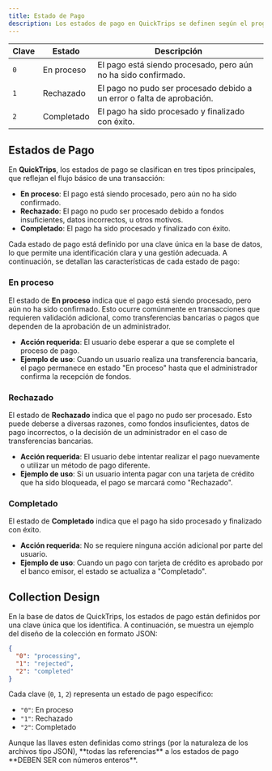 ```yaml
---
title: Estado de Pago  
description: Los estados de pago en QuickTrips se definen según el progreso y resultado de las transacciones realizadas por los usuarios. Cada estado de pago tiene una descripción específica que determina su significado dentro de la plataforma.
---
```


| **Clave** | **Estado**   | **Descripción**                                                                 |
|-----------|--------------|---------------------------------------------------------------------------------|
| `0`       | En proceso   | El pago está siendo procesado, pero aún no ha sido confirmado.                  |
| `1`       | Rechazado    | El pago no pudo ser procesado debido a un error o falta de aprobación.          |
| `2`       | Completado   | El pago ha sido procesado y finalizado con éxito.                               |

## Estados de Pago

En **QuickTrips**, los estados de pago se clasifican en tres tipos principales, que reflejan el flujo básico de una transacción:

- **En proceso**: El pago está siendo procesado, pero aún no ha sido confirmado.
- **Rechazado**: El pago no pudo ser procesado debido a fondos insuficientes, datos incorrectos, u otros motivos.
- **Completado**: El pago ha sido procesado y finalizado con éxito.

Cada estado de pago está definido por una clave única en la base de datos, lo que permite una identificación clara y una gestión adecuada. A continuación, se detallan las características de cada estado de pago:

### En proceso

El estado de **En proceso** indica que el pago está siendo procesado, pero aún no ha sido confirmado. Esto ocurre comúnmente en transacciones que requieren validación adicional, como transferencias bancarias o pagos que dependen de la aprobación de un administrador.

- **Acción requerida**: El usuario debe esperar a que se complete el proceso de pago.
- **Ejemplo de uso**: Cuando un usuario realiza una transferencia bancaria, el pago permanece en estado "En proceso" hasta que el administrador confirma la recepción de fondos.

### Rechazado

El estado de **Rechazado** indica que el pago no pudo ser procesado. Esto puede deberse a diversas razones, como fondos insuficientes, datos de pago incorrectos, o la decisión de un administrador en el caso de transferencias bancarias.

- **Acción requerida**: El usuario debe intentar realizar el pago nuevamente o utilizar un método de pago diferente.
- **Ejemplo de uso**: Si un usuario intenta pagar con una tarjeta de crédito que ha sido bloqueada, el pago se marcará como "Rechazado".

### Completado

El estado de **Completado** indica que el pago ha sido procesado y finalizado con éxito.

- **Acción requerida**: No se requiere ninguna acción adicional por parte del usuario.
- **Ejemplo de uso**: Cuando un pago con tarjeta de crédito es aprobado por el banco emisor, el estado se actualiza a "Completado".

## Collection Design

En la base de datos de QuickTrips, los estados de pago están definidos por una clave única que los identifica. A continuación, se muestra un ejemplo del diseño de la colección en formato JSON:

```json
{
  "0": "processing",
  "1": "rejected",
  "2": "completed"
}
```

Cada clave (`0`, `1`, `2`) representa un estado de pago específico:
- `"0"`: En proceso
- `"1"`: Rechazado
- `"2"`: Completado

<Note type="warning" title="Advertencia">
  Aunque las llaves esten definidas como strings (por la naturaleza de los archivos tipo JSON), **todas las referencias** a los estados de pago **DEBEN SER con números enteros**.
</Note>